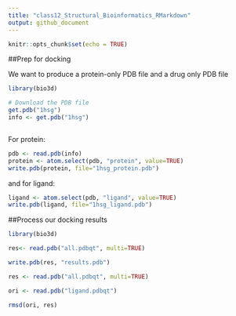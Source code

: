 ```yaml
---
title: "class12_Structural_Bioinformatics_RMarkdown"
output: github_document
---
```


```r
knitr::opts_chunk$set(echo = TRUE)
```

##Prep for docking

We want to produce a protein-only PDB file and a drug only PDB file
```r
library(bio3d)

# Download the PDB file
get.pdb("1hsg")
info <- get.pdb("1hsg")



```

For protein:
```r
pdb <- read.pdb(info)
protein <- atom.select(pdb, "protein", value=TRUE)
write.pdb(protein, file="1hsg_protein.pdb")
```

and for ligand:
```r
ligand <- atom.select(pdb, "ligand", value=TRUE)
write.pdb(ligand, file="1hsg_ligand.pdb")
```

##Process our docking results

```r
library(bio3d)

res<- read.pdb("all.pdbqt", multi=TRUE)

write.pdb(res, "results.pdb")

```

```r
res <- read.pdb("all.pdbqt", multi=TRUE)

ori <- read.pdb("ligand.pdbqt")

rmsd(ori, res)
```

